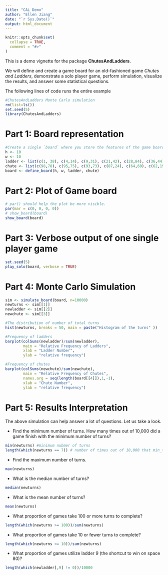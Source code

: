 ```yaml
---
title: "CAL Demo"
author: "Ellen Jiang"
date: "`r Sys.Date()`"
output: html_document
---
```


```r
knitr::opts_chunk$set(
  collapse = TRUE,
  comment = "#>"
)
```

This is a demo vignette for the package **ChutesAndLadders**. 

We will define and create a game board for an old-fashioned game *Chutes and Ladders*, demonstrate a solo player game, perform simulation, visualize the results, and answer some statistical questions.

The following lines of code runs the entire example

```r
#ChutesAndLadders Monte Carlo simulation
rm(list=ls())
set.seed(5)
library(ChutesAndLadders)
```

# Part 1: Board representation

```r
#Create a single `board` where you store the features of the game board.
h <- 10
w <- 10
ladder <- list(c(1, 38), c(4,14), c(9,31), c(21,42), c(28,84), c(36,44), c(51,67),c(71,91), c(80,100))
chute <- list(c(98,78), c(95,75), c(93,73), c(87,24), c(64,60), c(62,19), c(56,53), c(49,11), c(47,26), c(16,6))
board <- define_board(h, w, ladder, chute)
```

# Part 2: Plot of Game board

```r
# par() should help the plot be more visible.
par(mar = c(0, 0, 0, 0))
# show_board(board)
show_board(board)
```

# Part 3: Verbose output of one single player game

```r
set.seed(5)
play_solo(board, verbose = TRUE)
```

# Part 4: Monte Carlo Simulation

```r
sim <- simulate_board(board, n=10000)
newturns <- sim[[1]]
newladder <- sim[[2]]
newchute <- sim[[3]]

#The distribution of number of total turns
hist(newturns, breaks = 50, main = paste("Histogram of the turns" ))

#Frequency of ladders
barplot(colSums(newladder)/sum(newladder),
        main = "Relative Frequency of Ladders",
        xlab = "Ladder Number",
        ylab = "relative frequency")

#Frequency of chutes
barplot(colSums(newchute)/sum(newchute),
        main = "Relative Frequency of Chutes",
        names.arg = seq(length(board[[4]]),1,-1),
        xlab = "Chute Number",
        ylab = "relative frequency")
```

# Part 5: Results Interpretation

The above simulation can help answer a lot of questions. Let us take a look.

- Find the minimum number of turns. How many times out of 10,000 did a game finish with the minimum number of turns?
```r
min(newturns) #minimum nubmer of turns
length(which(newturns == 7)) # number of times out of 10,000 that min_turn occurs
```

- Find the maximum number of turns.
```r
max(newturns)
```

- What is the median number of turns?
```r
median(newturns)
```

- What is the mean number of turns?
```r
mean(newturns)
```

- What proportion of games take 100 or more turns to complete?
```r
length(which(newturns >= 100))/sum(newturns)
```

- What proportion of games take 10 or fewer turns to complete?
```r
length(which(newturns <= 10))/sum(newturns)
```

- What proportion of games utilize ladder 9 (the shortcut to win on space 80)?
```r
length(which(newladder[,9] != 0))/10000
```

